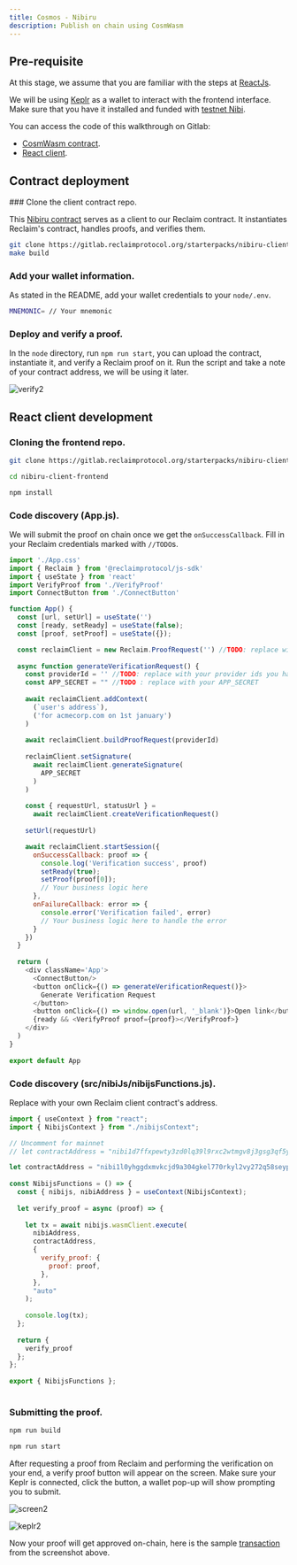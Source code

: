 ```yaml
---
title: Cosmos - Nibiru
description: Publish on chain using CosmWasm
---
```



## Pre-requisite
At this stage, we assume that you are familiar with the steps at [ReactJs](/js/frontend-example).

We will be using [Keplr](https://www.keplr.app/) as a wallet to interact with the frontend interface. Make sure that you have it installed and funded with [testnet Nibi](https://app.nibiru.fi/faucet).

You can access the code of this walkthrough on Gitlab:
 - [CosmWasm contract](https://gitlab.reclaimprotocol.org/starterpacks/nibiru-client-contract).
 - [React client](https://gitlab.reclaimprotocol.org/starterpacks/nibiru-client-frontend).

## Contract deployment
<Steps>
### Clone the client contract repo.

This [Nibiru contract](https://gitlab.reclaimprotocol.org/starterpacks/nibiru-client-contract) serves as a client to our Reclaim contract. It instantiates Reclaim's contract, handles proofs, and verifies them.

```bash copy
git clone https://gitlab.reclaimprotocol.org/starterpacks/nibiru-client-contract
make build
```

### Add your wallet information.

As stated in the README, add your wallet credentials to your ```node/.env```.

```bash copy
MNEMONIC= // Your mnemonic
```

### Deploy and verify a proof.

In the ```node``` directory, run ```npm run start```, you can upload the contract, instantiate it, and verify a Reclaim proof on it.
Run the script and take a note of your contract address, we will be using it later.

![verify2](/verify2.png)
</Steps>

## React client development
<Steps>

### Cloning the frontend repo.

```bash
git clone https://gitlab.reclaimprotocol.org/starterpacks/nibiru-client-frontend

cd nibiru-client-frontend

npm install
```

### Code discovery (App.js). 

We will submit the proof on chain once we get the `onSuccessCallback`. Fill in your Reclaim credentials marked with ```//TODO```s.

```js copy showLineNumbers {37-42}
import './App.css'
import { Reclaim } from '@reclaimprotocol/js-sdk'
import { useState } from 'react'
import VerifyProof from './VerifyProof'
import ConnectButton from './ConnectButton'

function App() {
  const [url, setUrl] = useState('')
  const [ready, setReady] = useState(false);
  const [proof, setProof] = useState({});

  const reclaimClient = new Reclaim.ProofRequest('') //TODO: replace with your applicationId
 
  async function generateVerificationRequest() {
    const providerId = '' //TODO: replace with your provider ids you had selected while creating the application
    const APP_SECRET = "" //TODO : replace with your APP_SECRET
 
    await reclaimClient.addContext(
      (`user's address`),
      ('for acmecorp.com on 1st january')
    )
 
    await reclaimClient.buildProofRequest(providerId)
 
    reclaimClient.setSignature(
      await reclaimClient.generateSignature(
        APP_SECRET 
      )
    )
 
    const { requestUrl, statusUrl } =
      await reclaimClient.createVerificationRequest()
 
    setUrl(requestUrl)

    await reclaimClient.startSession({
      onSuccessCallback: proof => {
        console.log('Verification success', proof)
        setReady(true);
        setProof(proof[0]);
        // Your business logic here
      },
      onFailureCallback: error => {
        console.error('Verification failed', error)
        // Your business logic here to handle the error
      }
    })
  }
 
  return (
    <div className='App'>
      <ConnectButton/>
      <button onClick={() => generateVerificationRequest()}>
        Generate Verification Request
      </button>
      <button onClick={() => window.open(url, '_blank')}>Open link</button>
      {ready && <VerifyProof proof={proof}></VerifyProof>}
    </div>
  )
}
 
export default App
```

### Code discovery (src/nibiJs/nibijsFunctions.js).

Replace with your own Reclaim client contract's address.

```js copy showLineNumbers {4}
import { useContext } from "react";
import { NibijsContext } from "./nibijsContext";

// Uncomment for mainnet
// let contractAddress = "nibi1d7ffxpewty3zd0lq39l9rxc2wtmgv8j3gsg3qf5yglzewqp84mkqlttmme";

let contractAddress = "nibi1l0yhggdxmvkcjd9a304gkel770rkyl2vy272q58seyp5sys7486spversq";
 
const NibijsFunctions = () => {
  const { nibijs, nibiAddress } = useContext(NibijsContext);
 
  let verify_proof = async (proof) => {
 
    let tx = await nibijs.wasmClient.execute(
      nibiAddress,
      contractAddress,
      {
        verify_proof: {
          proof: proof,
        },
      },
      "auto"
    );
 
    console.log(tx);
  };
 
  return {
    verify_proof
  };
};
 
export { NibijsFunctions };
 
```

### Submitting the proof.

```bash
npm run build

npm run start
```
After requesting a proof from Reclaim and performing the verification on your end, a verify proof button will appear on the screen.
Make sure your Keplr is connected, click the button, a wallet pop-up will show prompting you to submit.

![screen2](/screen2.png)


![keplr2](/keplr2.png)

Now your proof will get approved on-chain, here is the sample [transaction](https://explorer.nibiru.fi/nibiru-testnet-1/tx/5633F992530ED9919282BB4FF7568579D30C45B665CEBB2192394E2970FFB16D) from the screenshot above.
</Steps>

